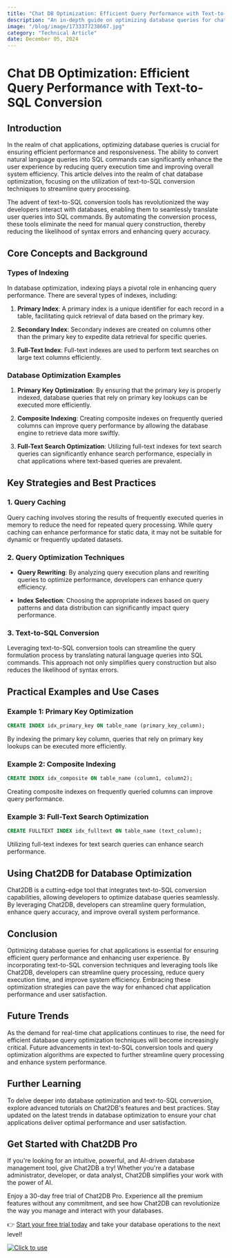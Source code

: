```yaml
---
title: "Chat DB Optimization: Efficient Query Performance with Text-to-SQL Conversion"
description: "An in-depth guide on optimizing database queries for chat applications using text-to-SQL conversion techniques."
image: "/blog/image/1733377238667.jpg"
category: "Technical Article"
date: December 05, 2024
---
```


# Chat DB Optimization: Efficient Query Performance with Text-to-SQL Conversion

## Introduction

In the realm of chat applications, optimizing database queries is crucial for ensuring efficient performance and responsiveness. The ability to convert natural language queries into SQL commands can significantly enhance the user experience by reducing query execution time and improving overall system efficiency. This article delves into the realm of chat database optimization, focusing on the utilization of text-to-SQL conversion techniques to streamline query processing.

The advent of text-to-SQL conversion tools has revolutionized the way developers interact with databases, enabling them to seamlessly translate user queries into SQL commands. By automating the conversion process, these tools eliminate the need for manual query construction, thereby reducing the likelihood of syntax errors and enhancing query accuracy.

## Core Concepts and Background

### Types of Indexing

In database optimization, indexing plays a pivotal role in enhancing query performance. There are several types of indexes, including:

1. **Primary Index**: A primary index is a unique identifier for each record in a table, facilitating quick retrieval of data based on the primary key.

2. **Secondary Index**: Secondary indexes are created on columns other than the primary key to expedite data retrieval for specific queries.

3. **Full-Text Index**: Full-text indexes are used to perform text searches on large text columns efficiently.

### Database Optimization Examples

1. **Primary Key Optimization**: By ensuring that the primary key is properly indexed, database queries that rely on primary key lookups can be executed more efficiently.

2. **Composite Indexing**: Creating composite indexes on frequently queried columns can improve query performance by allowing the database engine to retrieve data more swiftly.

3. **Full-Text Search Optimization**: Utilizing full-text indexes for text search queries can significantly enhance search performance, especially in chat applications where text-based queries are prevalent.

## Key Strategies and Best Practices

### 1. Query Caching

Query caching involves storing the results of frequently executed queries in memory to reduce the need for repeated query processing. While query caching can enhance performance for static data, it may not be suitable for dynamic or frequently updated datasets.

### 2. Query Optimization Techniques

- **Query Rewriting**: By analyzing query execution plans and rewriting queries to optimize performance, developers can enhance query efficiency.

- **Index Selection**: Choosing the appropriate indexes based on query patterns and data distribution can significantly impact query performance.

### 3. Text-to-SQL Conversion

Leveraging text-to-SQL conversion tools can streamline the query formulation process by translating natural language queries into SQL commands. This approach not only simplifies query construction but also reduces the likelihood of syntax errors.

## Practical Examples and Use Cases

### Example 1: Primary Key Optimization

```sql
CREATE INDEX idx_primary_key ON table_name (primary_key_column);
```

By indexing the primary key column, queries that rely on primary key lookups can be executed more efficiently.

### Example 2: Composite Indexing

```sql
CREATE INDEX idx_composite ON table_name (column1, column2);
```

Creating composite indexes on frequently queried columns can improve query performance.

### Example 3: Full-Text Search Optimization

```sql
CREATE FULLTEXT INDEX idx_fulltext ON table_name (text_column);
```

Utilizing full-text indexes for text search queries can enhance search performance.

## Using Chat2DB for Database Optimization

Chat2DB is a cutting-edge tool that integrates text-to-SQL conversion capabilities, allowing developers to optimize database queries seamlessly. By leveraging Chat2DB, developers can streamline query formulation, enhance query accuracy, and improve overall system performance.

## Conclusion

Optimizing database queries for chat applications is essential for ensuring efficient query performance and enhancing user experience. By incorporating text-to-SQL conversion techniques and leveraging tools like Chat2DB, developers can streamline query processing, reduce query execution time, and improve system efficiency. Embracing these optimization strategies can pave the way for enhanced chat application performance and user satisfaction.

## Future Trends

As the demand for real-time chat applications continues to rise, the need for efficient database query optimization techniques will become increasingly critical. Future advancements in text-to-SQL conversion tools and query optimization algorithms are expected to further streamline query processing and enhance system performance.

## Further Learning

To delve deeper into database optimization and text-to-SQL conversion, explore advanced tutorials on Chat2DB's features and best practices. Stay updated on the latest trends in database optimization to ensure your chat applications deliver optimal performance and user satisfaction.


## Get Started with Chat2DB Pro

If you're looking for an intuitive, powerful, and AI-driven database management tool, give Chat2DB a try! Whether you're a database administrator, developer, or data analyst, Chat2DB simplifies your work with the power of AI.

Enjoy a 30-day free trial of Chat2DB Pro. Experience all the premium features without any commitment, and see how Chat2DB can revolutionize the way you manage and interact with your databases.

👉 [Start your free trial today](https://chat2db.ai/pricing) and take your database operations to the next level!


[![Click to use](/image/blog/bg/chat2db.jpg)](https://chat2db.ai)

